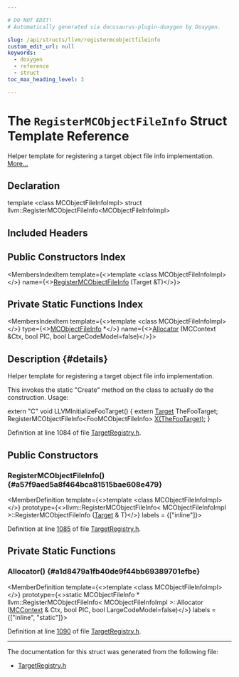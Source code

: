 ```yaml
---

# DO NOT EDIT!
# Automatically generated via docusaurus-plugin-doxygen by Doxygen.

slug: /api/structs/llvm/registermcobjectfileinfo
custom_edit_url: null
keywords:
  - doxygen
  - reference
  - struct
toc_max_heading_level: 3

---
```





# The `RegisterMCObjectFileInfo` Struct Template Reference

<DoxygenPage pluginConfig={pluginConfig}>

Helper template for registering a target object file info implementation. <a href="#details">More...</a>

## Declaration

<CodeBlock>template &lt;class MCObjectFileInfoImpl&gt;
struct llvm::RegisterMCObjectFileInfo&lt;MCObjectFileInfoImpl&gt;</CodeBlock>

## Included Headers

<IncludesList>
<IncludesListItem
  filePath="llvm/MC/TargetRegistry.h"
  permalink="/docs/api/files/include/include/llvm/include/llvm/mc/targetregistry-h"
  isLocal="true" />
</IncludesList>

## Public Constructors Index

<MembersIndex>

<MembersIndexItem
  template={<>template &lt;class MCObjectFileInfoImpl&gt;</>}
  name={<><a href="#a57f9aed5a8f464bca81515bae608e479">RegisterMCObjectFileInfo</a> (Target &amp;T)</>}>
</MembersIndexItem>

</MembersIndex>

## Private Static Functions Index

<MembersIndex>

<MembersIndexItem
  template={<>template &lt;class MCObjectFileInfoImpl&gt;</>}
  type={<><a href="/docs/api/classes/llvm/mcobjectfileinfo">MCObjectFileInfo</a> &#42;</>}
  name={<><a href="#a1d8479a1fb40de9f44bb69389701efbe">Allocator</a> (MCContext &amp;Ctx, bool PIC, bool LargeCodeModel=false)</>}>
</MembersIndexItem>

</MembersIndex>

## Description {#details}

Helper template for registering a target object file info implementation.

This invokes the static &quot;Create&quot; method on the class to actually do the construction. Usage:

extern &quot;C&quot; void LLVMInitializeFooTarget() &#123; extern <a href="/docs/api/classes/llvm/target">Target</a> TheFooTarget; RegisterMCObjectFileInfo&lt;FooMCObjectFileInfo&gt; <a href="/docs/api/files/lib/lib/tablegen/tablegenbackendskeleton-cpp/#ab60f28d7a141ac46ccc200176a1bca8b">X(TheFooTarget)</a>; &#125;

Definition at line 1084 of file <a href="/docs/api/files/include/include/llvm/include/llvm/mc/targetregistry-h">TargetRegistry.h</a>.

<SectionDefinition>

## Public Constructors

### RegisterMCObjectFileInfo() {#a57f9aed5a8f464bca81515bae608e479}

<MemberDefinition
  template={<>template &lt;class MCObjectFileInfoImpl&gt;</>}
  prototype={<>llvm::RegisterMCObjectFileInfo&lt; MCObjectFileInfoImpl &gt;::RegisterMCObjectFileInfo (<a href="/docs/api/classes/llvm/target">Target</a> &amp; T)</>}
  labels = {["inline"]}>

Definition at line <a href="/docs/api/files/include/include/llvm/include/llvm/mc/targetregistry-h/#l01085">1085</a> of file <a href="/docs/api/files/include/include/llvm/include/llvm/mc/targetregistry-h">TargetRegistry.h</a>.
</MemberDefinition>

</SectionDefinition>

<SectionDefinition>

## Private Static Functions

### Allocator() {#a1d8479a1fb40de9f44bb69389701efbe}

<MemberDefinition
  template={<>template &lt;class MCObjectFileInfoImpl&gt;</>}
  prototype={<>static MCObjectFileInfo &#42; llvm::RegisterMCObjectFileInfo&lt; MCObjectFileInfoImpl &gt;::Allocator (<a href="/docs/api/classes/llvm/mccontext">MCContext</a> &amp; Ctx, bool PIC, bool LargeCodeModel=false)</>}
  labels = {["inline", "static"]}>

Definition at line <a href="/docs/api/files/include/include/llvm/include/llvm/mc/targetregistry-h/#l01090">1090</a> of file <a href="/docs/api/files/include/include/llvm/include/llvm/mc/targetregistry-h">TargetRegistry.h</a>.
</MemberDefinition>

</SectionDefinition>

<hr/>

The documentation for this struct was generated from the following file:

<ul>
<li><a href="/docs/api/files/include/include/llvm/include/llvm/mc/targetregistry-h">TargetRegistry.h</a></li>
</ul>

</DoxygenPage>

